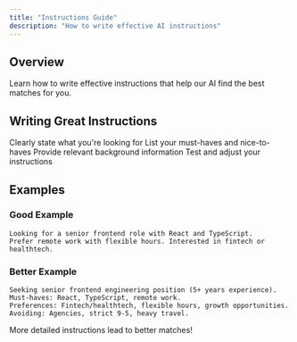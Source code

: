 ```yaml
---
title: "Instructions Guide"
description: "How to write effective AI instructions"
---
```


## Overview

Learn how to write effective instructions that help our AI find the best matches for you.

## Writing Great Instructions

<Steps>
  <Step title="Be Specific">
    Clearly state what you're looking for
  </Step>
  <Step title="Include Priorities">
    List your must-haves and nice-to-haves
  </Step>
  <Step title="Add Context">
    Provide relevant background information
  </Step>
  <Step title="Review and Refine">
    Test and adjust your instructions
  </Step>
</Steps>

## Examples

### Good Example
```
Looking for a senior frontend role with React and TypeScript.
Prefer remote work with flexible hours. Interested in fintech or healthtech.
```

### Better Example
```
Seeking senior frontend engineering position (5+ years experience).
Must-haves: React, TypeScript, remote work.
Preferences: Fintech/healthtech, flexible hours, growth opportunities.
Avoiding: Agencies, strict 9-5, heavy travel.
```

<Tip>
  More detailed instructions lead to better matches!
</Tip>
